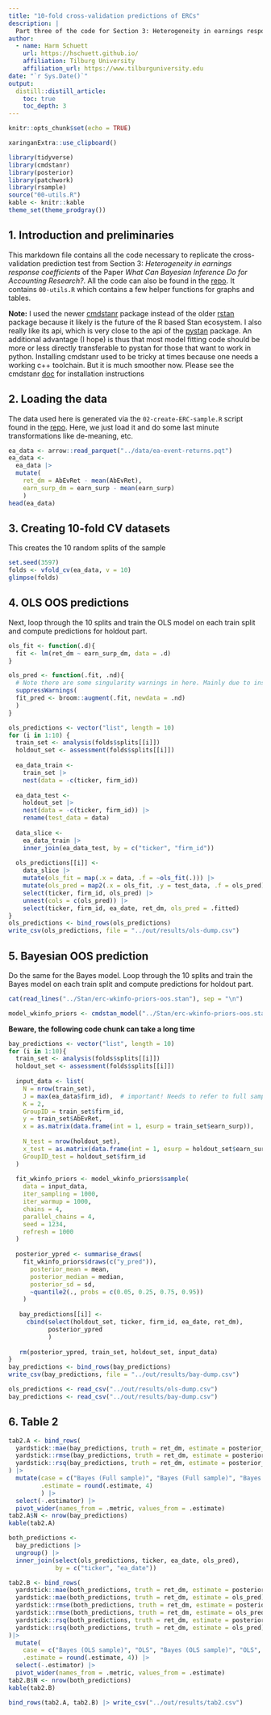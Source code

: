 ```yaml
---
title: "10-fold cross-validation predictions of ERCs"
description: |
  Part three of the code for Section 3: Heterogeneity in earnings response coefficients
author:
  - name: Harm Schuett
    url: https://hschuett.github.io/
    affiliation: Tilburg University
    affiliation_url: https://www.tilburguniversity.edu
date: "`r Sys.Date()`"
output: 
  distill::distill_article:
    toc: true
    toc_depth: 3
---
```


```r
knitr::opts_chunk$set(echo = TRUE)
```

```r
xaringanExtra::use_clipboard()
```

```r
library(tidyverse)
library(cmdstanr)
library(posterior)
library(patchwork)
library(rsample)
source("00-utils.R")
kable <- knitr::kable
theme_set(theme_prodgray())
```



## 1. Introduction and preliminaries

This markdown file contains all the code necessary to replicate the cross-validation prediction test from Section 3: *Heterogeneity in earnings response coefficients* of the Paper *What Can Bayesian Inference Do for Accounting Research?*. All the code can also be found in the [repo](https://github.com/hschuett/BayesForAccountingResearch). It contains `00-utils.R` which contains a few helper functions for graphs and tables.

**Note:** I used the newer [cmdstanr](https://mc-stan.org/cmdstanr/) package instead of the older [rstan](https://mc-stan.org/rstan/) package because it likely is the future of the R based Stan ecosystem. I also really like its api, which is very close to the api of the [pystan](https://pystan.readthedocs.io/en/latest/) package. An additional advantage (I hope) is thus that most model fitting code should be more or less directly transferable to pystan for those that want to work in python. Installing cmdstanr used to be tricky at times because one needs a working c++ toolchain. But it is much smoother now. Please see the cmdstanr [doc](https://mc-stan.org/cmdstanr/reference/cmdstanr-package.html) for installation instructions



## 2. Loading the data

The data used here is generated via the `02-create-ERC-sample.R` script found in the [repo](https://github.com/hschuett/BayesForAccountingResearch). Here, we just load it and do some last minute transformations like de-meaning, etc.

```r
ea_data <- arrow::read_parquet("../data/ea-event-returns.pqt") 
ea_data <- 
  ea_data |> 
  mutate(
    ret_dm = AbEvRet - mean(AbEvRet),
    earn_surp_dm = earn_surp - mean(earn_surp)
    )
head(ea_data)
```



## 3. Creating 10-fold CV datasets

This creates the 10 random splits of the sample

```r
set.seed(3597)
folds <- vfold_cv(ea_data, v = 10)
glimpse(folds)
```



## 4. OLS OOS predictions

Next, loop through the 10 splits and train the OLS model on each train split and compute predictions for holdout part.

```r
ols_fit <- function(.d){
  fit <- lm(ret_dm ~ earn_surp_dm, data = .d)
}

ols_pred <- function(.fit, .nd){
  # Note there are some singularity warnings in here. Mainly due to insufficient n.obs
  suppressWarnings(
  fit_pred <- broom::augment(.fit, newdata = .nd)
  )
}

ols_predictions <- vector("list", length = 10)
for (i in 1:10) {
  train_set <- analysis(folds$splits[[i]])
  holdout_set <- assessment(folds$splits[[i]])
  
  ea_data_train <- 
    train_set |>
    nest(data = -c(ticker, firm_id)) 
  
  ea_data_test <- 
    holdout_set |>
    nest(data = -c(ticker, firm_id)) |> 
    rename(test_data = data)
  
  data_slice <- 
    ea_data_train |> 
    inner_join(ea_data_test, by = c("ticker", "firm_id"))
  
  ols_predictions[[i]] <- 
    data_slice |>
    mutate(ols_fit = map(.x = data, .f = ~ols_fit(.))) |> 
    mutate(ols_pred = map2(.x = ols_fit, .y = test_data, .f = ols_pred)) |> 
    select(ticker, firm_id, ols_pred) |> 
    unnest(cols = c(ols_pred)) |> 
    select(ticker, firm_id, ea_date, ret_dm, ols_pred = .fitted)
}
ols_predictions <- bind_rows(ols_predictions)
write_csv(ols_predictions, file = "../out/results/ols-dump.csv")
```



## 5. Bayesian OOS prediction

Do the same for the Bayes model. Loop through the 10 splits and train the Bayes model on each train split and compute predictions for holdout part.

```r
cat(read_lines("../Stan/erc-wkinfo-priors-oos.stan"), sep = "\n")
```

```r
model_wkinfo_priors <- cmdstan_model("../Stan/erc-wkinfo-priors-oos.stan")
```

**Beware, the following code chunk can take a long time**

```r
bay_predictions <- vector("list", length = 10)
for (i in 1:10){
  train_set <- analysis(folds$splits[[i]])
  holdout_set <- assessment(folds$splits[[i]])
  
  input_data <- list(
    N = nrow(train_set),
    J = max(ea_data$firm_id),  # important! Needs to refer to full sample
    K = 2,
    GroupID = train_set$firm_id,
    y = train_set$AbEvRet,
    x = as.matrix(data.frame(int = 1, esurp = train_set$earn_surp)),
    
    N_test = nrow(holdout_set),
    x_test = as.matrix(data.frame(int = 1, esurp = holdout_set$earn_surp)),
    GroupID_test = holdout_set$firm_id
  )
  
  fit_wkinfo_priors <- model_wkinfo_priors$sample(
    data = input_data,
    iter_sampling = 1000,
    iter_warmup = 1000,
    chains = 4,
    parallel_chains = 4,
    seed = 1234,
    refresh = 1000
  )
  
  posterior_ypred <- summarise_draws(
    fit_wkinfo_priors$draws(c("y_pred")), 
      posterior_mean = mean,
      posterior_median = median, 
      posterior_sd = sd,
      ~quantile2(., probs = c(0.05, 0.25, 0.75, 0.95))
    )
  
   bay_predictions[[i]] <- 
     cbind(select(holdout_set, ticker, firm_id, ea_date, ret_dm), 
           posterior_ypred
           )
   
   rm(posterior_ypred, train_set, holdout_set, input_data)
}
bay_predictions <- bind_rows(bay_predictions)
write_csv(bay_predictions, file = "../out/results/bay-dump.csv")
```

```r
ols_predictions <- read_csv("../out/results/ols-dump.csv")
bay_predictions <- read_csv("../out/results/bay-dump.csv")
```

## 6. Table 2

```r
tab2.A <- bind_rows(
  yardstick::mae(bay_predictions, truth = ret_dm, estimate = posterior_mean),
  yardstick::rmse(bay_predictions, truth = ret_dm, estimate = posterior_mean),
  yardstick::rsq(bay_predictions, truth = ret_dm, estimate = posterior_mean),
) |> 
  mutate(case = c("Bayes (Full sample)", "Bayes (Full sample)", "Bayes (Full sample)"),
         .estimate = round(.estimate, 4)
         ) |> 
  select(-.estimator) |> 
  pivot_wider(names_from = .metric, values_from = .estimate)
tab2.A$N <- nrow(bay_predictions)
kable(tab2.A)
```

```r
both_predictions <- 
  bay_predictions |> 
  ungroup() |> 
  inner_join(select(ols_predictions, ticker, ea_date, ols_pred), 
             by = c("ticker", "ea_date"))
```

```r
tab2.B <- bind_rows(
  yardstick::mae(both_predictions, truth = ret_dm, estimate = posterior_mean),
  yardstick::mae(both_predictions, truth = ret_dm, estimate = ols_pred),
  yardstick::rmse(both_predictions, truth = ret_dm, estimate = posterior_mean),
  yardstick::rmse(both_predictions, truth = ret_dm, estimate = ols_pred),
  yardstick::rsq(both_predictions, truth = ret_dm, estimate = posterior_mean),
  yardstick::rsq(both_predictions, truth = ret_dm, estimate = ols_pred)
)|> 
  mutate(
    case = c("Bayes (OLS sample)", "OLS", "Bayes (OLS sample)", "OLS", "Bayes (OLS sample)", "OLS"),
    .estimate = round(.estimate, 4)) |> 
  select(-.estimator) |> 
  pivot_wider(names_from = .metric, values_from = .estimate)
tab2.B$N <- nrow(both_predictions)
kable(tab2.B)
```

```r
bind_rows(tab2.A, tab2.B) |> write_csv("../out/results/tab2.csv")
```
